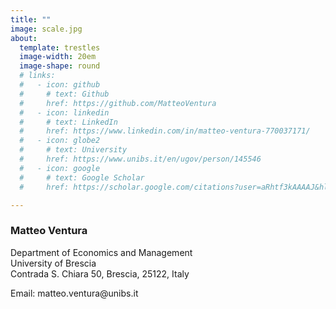 ```yaml
---
title: ""
image: scale.jpg
about:
  template: trestles
  image-width: 20em
  image-shape: round
  # links:
  #   - icon: github
  #     # text: Github
  #     href: https://github.com/MatteoVentura
  #   - icon: linkedin
  #     # text: LinkedIn
  #     href: https://www.linkedin.com/in/matteo-ventura-770037171/
  #   - icon: globe2
  #     # text: University
  #     href: https://www.unibs.it/en/ugov/person/145546
  #   - icon: google
  #     # text: Google Scholar
  #     href: https://scholar.google.com/citations?user=aRhtf3kAAAAJ&hl=en

---
```


### Matteo Ventura

Department of Economics and Management<br>
University of Brescia<br>
Contrada S. Chiara 50, Brescia, 25122, Italy

Email: matteo.ventura@unibs.it